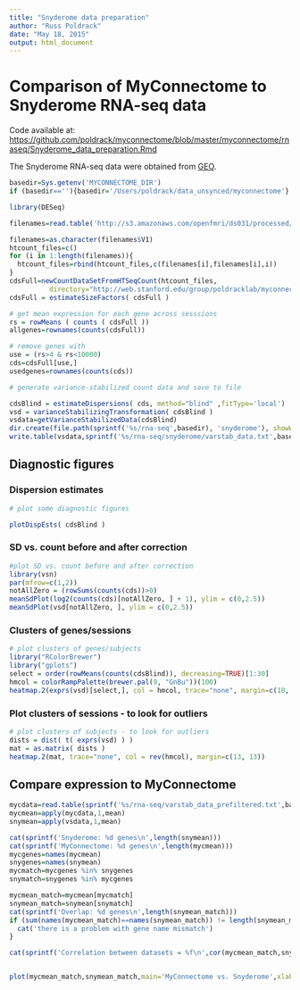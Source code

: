 ```yaml
---
title: "Snyderome data preparation"
author: "Russ Poldrack"
date: "May 18, 2015"
output: html_document
---
```


# Comparison of MyConnectome to Snyderome RNA-seq data

Code available at: [https://github.com/poldrack/myconnectome/blob/master/myconnectome/rnaseq/Snyderome_data_preparation.Rmd](https://github.com/poldrack/myconnectome/blob/master/myconnectome/rnaseq/Snyderome_data_preparation.Rmd)

The Snyderome RNA-seq data were obtained from [GEO](http://www.ncbi.nlm.nih.gov/geo/query/acc.cgi?acc=GSE33029).  

```r
basedir=Sys.getenv('MYCONNECTOME_DIR')
if (basedir==''){basedir='/Users/poldrack/data_unsynced/myconnectome'}

library(DESeq)

filenames=read.table('http://s3.amazonaws.com/openfmri/ds031/processed/RNA-seq/snyderome/htcount_files.txt')

filenames=as.character(filenames$V1)
htcount_files=c()
for (i in 1:length(filenames)){
  htcount_files=rbind(htcount_files,c(filenames[i],filenames[i],i))
}
cdsFull=newCountDataSetFromHTSeqCount(htcount_files,
          directory="http://web.stanford.edu/group/poldracklab/myconnectome-data/snyderome")
cdsFull = estimateSizeFactors( cdsFull )

```

```r
# get mean expression for each gene across sesssions
rs = rowMeans ( counts ( cdsFull ))
allgenes=rownames(counts(cdsFull))

# remove genes with 
use = (rs>4 & rs<10000)
cds=cdsFull[use,]
usedgenes=rownames(counts(cds))

```


```r
# generate variance-stabilized count data and save to file

cdsBlind = estimateDispersions( cds, method="blind" ,fitType='local')
vsd = varianceStabilizingTransformation( cdsBlind )
vsdata=getVarianceStabilizedData(cdsBlind)
dir.create(file.path(sprintf('%s/rna-seq',basedir), 'snyderome'), showWarnings = FALSE)
write.table(vsdata,sprintf('%s/rna-seq/snyderome/varstab_data.txt',basedir))

```

## Diagnostic figures

### Dispersion estimates
```r
# plot some diagnostic figures

plotDispEsts( cdsBlind )


```

### SD vs. count before and after correction
```r
#plot SD vs. count before and after correction
library(vsn)
par(mfrow=c(1,2))
notAllZero = (rowSums(counts(cds))>0)
meanSdPlot(log2(counts(cds)[notAllZero, ] + 1), ylim = c(0,2.5))
meanSdPlot(vsd[notAllZero, ], ylim = c(0,2.5))

```

### Clusters of genes/sessions

```r
# plot clusters of genes/subjects
library("RColorBrewer")
library("gplots")
select = order(rowMeans(counts(cdsBlind)), decreasing=TRUE)[1:30]
hmcol = colorRampPalette(brewer.pal(9, "GnBu"))(100)
heatmap.2(exprs(vsd)[select,], col = hmcol, trace="none", margin=c(10, 6))

```

### Plot clusters of sessions - to look for outliers

```r
# plot clusters of subjects - to look for outliers
dists = dist( t( exprs(vsd) ) )
mat = as.matrix( dists )
heatmap.2(mat, trace="none", col = rev(hmcol), margin=c(13, 13))


```

## Compare expression to MyConnectome

```r

mycdata=read.table(sprintf('%s/rna-seq/varstab_data_prefiltered.txt',basedir))
mycmean=apply(mycdata,1,mean)
snymean=apply(vsdata,1,mean)

cat(sprintf('Snyderome: %d genes\n',length(snymean)))
cat(sprintf('MyConnectome: %d genes\n',length(mycmean)))
mycgenes=names(mycmean)
snygenes=names(snymean)
mycmatch=mycgenes %in% snygenes
snymatch=snygenes %in% mycgenes

mycmean_match=mycmean[mycmatch]
snymean_match=snymean[snymatch]
cat(sprintf('Overlap: %d genes\n',length(snymean_match)))
if (sum(names(mycmean_match)==names(snymean_match)) != length(snymean_match)) {
  cat('there is a problem with gene name mismatch')
}

cat(sprintf('Correlation between datasets = %f\n',cor(mycmean_match,snymean_match)))


plot(mycmean_match,snymean_match,main='MyConnectome vs. Snyderome',xlab='MyConnectome expression',ylab='Snyderome expression')
```
